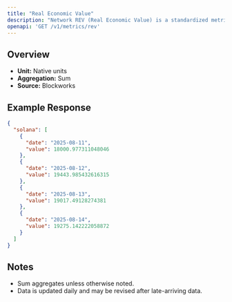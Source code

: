 ```yaml
---
title: "Real Economic Value"
description: "Network REV (Real Economic Value) is a standardized metric that tracks blockchain value accrual generated by user activity. REV consists of both in-protocol transaction fees and out-of-protocol tips that users pay for transaction execution, so it measures the monetary demand to transact onchain."
openapi: 'GET /v1/metrics/rev'
---
```


## Overview

- **Unit:** Native units
- **Aggregation:** Sum
- **Source:** Blockworks

## Example Response

```json
{
  "solana": [
    {
      "date": "2025-08-11",
      "value": 18000.977311048046
    },
    {
      "date": "2025-08-12",
      "value": 19443.985432616315
    },
    {
      "date": "2025-08-13",
      "value": 19017.49128274381
    },
    {
      "date": "2025-08-14",
      "value": 19275.142222058872
    }
  ]
}
```

## Notes
- Sum aggregates unless otherwise noted.
- Data is updated daily and may be revised after late-arriving data.
